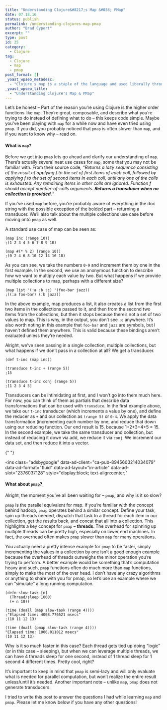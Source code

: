 ```yaml
---
title: "Understanding Clojure&#8217;s Map &#038; PMap"
date: 07.18.16
status: publish
permalink: /understanding-clojures-map-pmap
author: "Brad Cypert"
excerpt: ""
type: post
id: 25
category:
  - Clojure
tag:
  - Clojure
  - map
  - pmap
post_format: []
_yoast_wpseo_metadesc:
  - "Clojure's map is a staple of the language and used liberally throughout the language's source code.  pmap is know for being slow. Learn why now!"
_yoast_wpseo_title:
  - "Understanding Clojure's Map & PMap"
---
```


Let’s be honest – Part of the reason you’re using Clojure is the higher order functions like `map`. They’re great, composable, and describe what you’re trying to do instead of defining what to do – this keeps code simple. Maybe you’ve been playing with `map` for a while now and have even tried using `pmap`. If you did, you probably noticed that `pmap` is often slower than `map`, and if you want to know why – read on.

#### What is `map`?

Before we get into `pmap` lets go ahead and clarify our understanding of `map`. There’s actually several neat use cases for `map`, some that you may not be familiar with. From their source code, _“Returns a lazy sequence consisting of the result of applying f to the set of first items of each coll, followed by applying f to the set of second items in each coll, until any one of the colls is exhausted. Any remaining items in other colls are ignored. Function f should accept number-of-colls arguments. **Returns a transducer when no collection is provided.**“_

If you’ve used `map` before, you’re probably aware of everything in the doc string with the possible exception of the bolded part – returning a transducer. We’ll also talk about the multiple collections use case before moving onto `pmap` as well.

A standard use case of map can be seen as:

```
(map inc (range 10))
;(1 2 3 4 5 6 7 8 9 10)

(map #(* % 2) (range 10))
;(0 2 4 6 8 10 12 14 16 18)

```

As you can see, we take the numbers `0-9` and increment them by one in the first example. In the second, we use an anonymous function to describe how we want to multiply each value by two. But what happens if we provide multiple collections to map, perhaps with a different size?

```
(map list '(:a :b :c) '(foo-bar jazz))
;((:a foo-bar) (:b jazz))

```

In the above example, map produces a list, it also creates a list from the first two items in the collections passed to it, and then from the second two items from the collections, but then it stops because there’s not a set of two values to map. This is why, in the output, you don’t see `:c` anywhere. It’s also worth noting in this example that `foo-bar` and `jazz` are symbols, but I haven’t defined them anywhere. This is valid because these bindings aren’t evaluated unless they’re needed.

Alright, we’ve seen passing in a single collection, multiple collections, but what happens if we don’t pass in a collection at all? We get a transducer.

```
(def t-inc (map inc))

(transduce t-inc + (range 5))
;15

(transduce t-inc conj (range 5))
;[1 2 3 4 5]

```

Transducers can be intimidating at first, and I won’t go into them much here. For now, you can think of them as partials that describe data transformations that can be used with `transduce`. In the first example above, we take our `t-inc` transducer (which increments a value by one), and define the reducer as `+` and our collection as `(range 5)` or `0-4`. We apply the data transformation (incrementing each number by one, and reduce that down using our reducing function. Our end result is 15, because 1+2+3+4+5 = 15. In the second example, we take the same transducer and collection, but instead of reducing it down via add, we reduce it via `conj`. We increment our data set, and then reduce it into a vector.

<script async="" src="//pagead2.googlesyndication.com/pagead/js/adsbygoogle.js"></script>{" "}

<ins
  class="adsbygoogle"
  data-ad-client="ca-pub-8945603214034079"
  data-ad-format="fluid"
  data-ad-layout="in-article"
  data-ad-slot="2376037128"
  style="display:block; text-align:center;"
></ins>
<script>(adsbygoogle = window.adsbygoogle || []).push({});</script>

#### What about `pmap`?

Alright, the moment you’ve all been waiting for – `pmap`, and why is it so slow?

`pmap` is the parallel equivalent for map. If you’re familiar with the concept behind hadoop, `pmap` operates behind a similar concept. Define your task, spin up threads needed, dispatch that task to a thread for each item in our collection, get the results back, and concat that all into a collection. This highlights a key concept for `pmap` – **threads**. The overhead for spinning up multiple threads can be pretty high, especially on lower end machines. In fact, the overhead often makes `pmap` slower than `map` for many operations.

You actually need a pretty intense example for `pmap` to be faster, simply incrementing the values in a collection by one isn’t a good enough example because the overhead of threads outweighs the minor operation you’re trying to perform. A better example would be something that’s computation heavy and such, `pmap` functions often do much more than `map` functions, simply to make the most of the over head. I don’t have any crazy algorithms or anything to share with you for pmap, so let’s use an example where we can “simulate” a long running computation.

```
(defn slow-task [n]
  (Thread/sleep 1000)
  (+ n 10))

(time (doall (map slow-task (range 4))))
;"Elapsed time: 4008.776521 msecs"
;(10 11 12 13)

(time (doall (pmap slow-task (range 4))))
"Elapsed time: 1006.011012 msecs"
(10 11 12 13)

```

Why is it so much faster in this case? Each thread gets tied up doing “logic” (or in this case – sleeping), but when we can leverage multiple threads, we can have 4 threads sleep for one second, instead of 1 thread sleep for 1 second 4 different times. Pretty cool, right?

It’s important to keep in mind that `pmap` is semi-lazy and will only evaluate what is needed for parallel computation, but won’t realize the entire result unless/until it’s needed. Another important note – unlike `map`, `pmap` does not generate transducers.

I tried to write this post to answer the questions I had while learning `map` and `pmap`. Please let me know below if you have any other questions!
